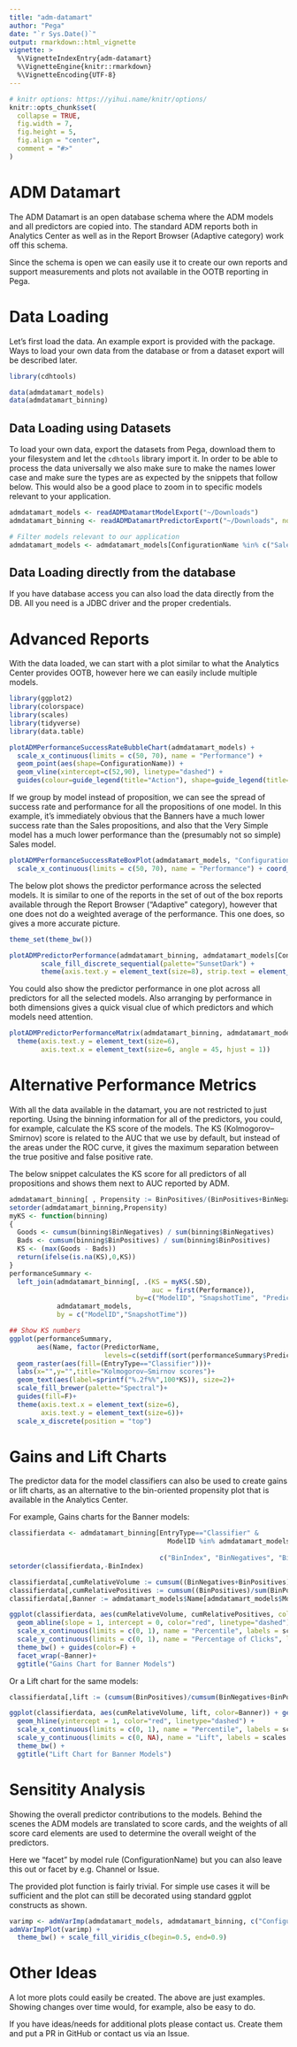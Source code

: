 ```yaml
---
title: "adm-datamart"
author: "Pega"
date: "`r Sys.Date()`"
output: rmarkdown::html_vignette
vignette: >
  %\VignetteIndexEntry{adm-datamart}
  %\VignetteEngine{knitr::rmarkdown}
  %\VignetteEncoding{UTF-8}
---
```


```r
# knitr options: https://yihui.name/knitr/options/
knitr::opts_chunk$set(
  collapse = TRUE,
  fig.width = 7,
  fig.height = 5,
  fig.align = "center",
  comment = "#>"
)
```

# ADM Datamart

The ADM Datamart is an open database schema where the ADM models and all predictors are copied into. The standard ADM reports both in Analytics Center as well as in the Report Browser (Adaptive category) work off this schema.

Since the schema is open we can easily use it to create our own reports and support measurements and plots not available in the OOTB reporting in Pega.

# Data Loading

Let's first load the data. An example export is provided with the package. Ways to load your own data from the database or from
a dataset export will be described later.

```r
library(cdhtools)

data(admdatamart_models)
data(admdatamart_binning)
```

## Data Loading using Datasets

To load your own data, export the datasets from Pega, download them to your filesystem and let the `cdhtools` library import it. In order to be able to process the data universally we also make sure to make the names lower case and make sure the types are as expected by the snippets that follow below. This would also be a good place to zoom in to specific models relevant to your application.

```r
admdatamart_models <- readADMDatamartModelExport("~/Downloads")
admdatamart_binning <- readADMDatamartPredictorExport("~/Downloads", noBinning = F)

# Filter models relevant to our application
admdatamart_models <- admdatamart_models[ConfigurationName %in% c("SalesModel", "BannerModel")]
```

## Data Loading directly from the database

If you have database access you can also load the data directly from the DB. All you need is a JDBC driver and the proper credentials.

# Advanced Reports

With the data loaded, we can start with a plot similar to what the Analytics Center provides OOTB, however here we can easily include multiple models.

```r
library(ggplot2)
library(colorspace)
library(scales)
library(tidyverse)
library(data.table)

plotADMPerformanceSuccessRateBubbleChart(admdatamart_models) + 
  scale_x_continuous(limits = c(50, 70), name = "Performance") +  
  geom_point(aes(shape=ConfigurationName)) +
  geom_vline(xintercept=c(52,90), linetype="dashed") +
  guides(colour=guide_legend(title="Action"), shape=guide_legend(title="Model")) # not shown by default
```

If we group by model instead of proposition, we can see the spread of success rate and performance for all the propositions of one model. In this example, it’s immediately obvious that the Banners have a much lower success rate than the Sales propositions, and also that the Very Simple model has a much lower performance than the (presumably not so simple) Sales model.

```r
plotADMPerformanceSuccessRateBoxPlot(admdatamart_models, "ConfigurationName") +
  scale_x_continuous(limits = c(50, 70), name = "Performance") + coord_flip()
```

The below plot shows the predictor performance across the selected models. It is similar to one of the reports in the set of out of the box reports available through the Report Browser ("Adaptive" category), however that one does not do a weighted average of the performance. This one does, so gives a more accurate picture.

```r
theme_set(theme_bw())

plotADMPredictorPerformance(admdatamart_binning, admdatamart_models[ConfigurationName != "VerySimpleSalesModel"]) +
        scale_fill_discrete_sequential(palette="SunsetDark") +
        theme(axis.text.y = element_text(size=8), strip.text = element_text(size=8))
```

You could also show the predictor performance in one plot across all predictors for all the selected models. Also arranging by performance in both dimensions gives a quick visual clue of which predictors and which models need attention.

```r
plotADMPredictorPerformanceMatrix(admdatamart_binning, admdatamart_models, by_fields="Name", facets = c()) +
  theme(axis.text.y = element_text(size=6),
        axis.text.x = element_text(size=6, angle = 45, hjust = 1))
```

# Alternative Performance Metrics

With all the data available in the datamart, you are not restricted to just reporting. Using the binning information for all of the predictors, you could, for example, calculate the KS score of the models. The KS (Kolmogorov–Smirnov) score is related to the AUC that we use by default, but instead of the areas under the ROC curve, it gives the maximum separation between the true positive and false positive rate.

The below snippet calculates the KS score for all predictors of all propositions and shows them next to AUC reported by ADM.


```r
admdatamart_binning[ , Propensity := BinPositives/(BinPositives+BinNegatives)]
setorder(admdatamart_binning,Propensity)
myKS <- function(binning)
{
  Goods <- cumsum(binning$BinNegatives) / sum(binning$BinNegatives)
  Bads <- cumsum(binning$BinPositives) / sum(binning$BinPositives)
  KS <- (max(Goods - Bads))
  return(ifelse(is.na(KS),0,KS))
}
performanceSummary <- 
  left_join(admdatamart_binning[, .(KS = myKS(.SD),
                                    auc = first(Performance)), 
                                by=c("ModelID", "SnapshotTime", "PredictorName","EntryType")],
            admdatamart_models,
            by = c("ModelID","SnapshotTime"))

## Show KS numbers
ggplot(performanceSummary, 
       aes(Name, factor(PredictorName,
                        levels=c(setdiff(sort(performanceSummary$PredictorName,decreasing = T), "Classifier"),"Classifier"))))+
  geom_raster(aes(fill=(EntryType=="Classifier")))+
  labs(x="",y="",title="Kolmogorov–Smirnov scores")+
  geom_text(aes(label=sprintf("%.2f%%",100*KS)), size=2)+
  scale_fill_brewer(palette="Spectral")+
  guides(fill=F)+
  theme(axis.text.x = element_text(size=6),
        axis.text.y = element_text(size=6))+
  scale_x_discrete(position = "top")
```

# Gains and Lift Charts

The predictor data for the model classifiers can also be used to create gains or lift charts, as an alternative to the bin-oriented propensity plot that is available in the Analytics Center.

For example, Gains charts for the Banner models:

```r
classifierdata <- admdatamart_binning[EntryType=="Classifier" & 
                                        ModelID %in% admdatamart_models[ConfigurationName=="BannerModel" &
                                                                          SnapshotTime==max(SnapshotTime)]$ModelID,
                                      c("BinIndex", "BinNegatives", "BinPositives", "Lift", "ModelID")]
setorder(classifierdata,-BinIndex)

classifierdata[,cumRelativeVolume := cumsum((BinNegatives+BinPositives)/sum(BinNegatives+BinPositives)), by=ModelID]
classifierdata[,cumRelativePositives := cumsum((BinPositives)/sum(BinPositives)), by=ModelID]
classifierdata[,Banner := admdatamart_models$Name[admdatamart_models$ModelID == ModelID][1], by=ModelID]

ggplot(classifierdata, aes(cumRelativeVolume, cumRelativePositives, color=Banner)) + geom_line() +
  geom_abline(slope = 1, intercept = 0, color="red", linetype="dashed") +
  scale_x_continuous(limits = c(0, 1), name = "Percentile", labels = scales::percent) +
  scale_y_continuous(limits = c(0, 1), name = "Percentage of Clicks", labels = scales::percent) +
  theme_bw() + guides(color=F) +
  facet_wrap(~Banner)+
  ggtitle("Gains Chart for Banner Models")
```

Or a Lift chart for the same models:

```r
classifierdata[,lift := (cumsum(BinPositives)/cumsum(BinNegatives+BinPositives)) / (sum(BinPositives)/sum(BinNegatives+BinPositives)), by=ModelID]

ggplot(classifierdata, aes(cumRelativeVolume, lift, color=Banner)) + geom_line() +
  geom_hline(yintercept = 1, color="red", linetype="dashed") +
  scale_x_continuous(limits = c(0, 1), name = "Percentile", labels = scales::percent) +
  scale_y_continuous(limits = c(0, NA), name = "Lift", labels = scales::percent) +
  theme_bw() + 
  ggtitle("Lift Chart for Banner Models")
```

# Sensitity Analysis

Showing the overall predictor contributions to the models. Behind the scenes
the ADM models are translated to score cards, and the weights of all score card
elements are used to determine the overall weight of the predictors.

Here we "facet" by model rule (ConfigurationName) but you can also leave this
out or facet by e.g. Channel or Issue.

The provided plot function is fairly trivial. For simple use cases it will be
sufficient and the plot can still be decorated using standard ggplot constructs
as shown.

```r
varimp <- admVarImp(admdatamart_models, admdatamart_binning, c("ConfigurationName"))
admVarImpPlot(varimp) + 
  theme_bw() + scale_fill_viridis_c(begin=0.5, end=0.9)
```

# Other Ideas

A lot more plots could easily be created. The above are just examples. Showing changes over time would, for example, also be easy to do.

If you have ideas/needs for additional plots please contact us. Create them and put a PR in GitHub or contact us via an Issue.


